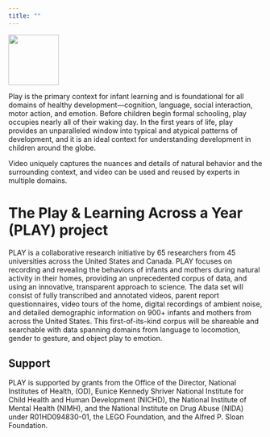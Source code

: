 ```yaml
---
title: ""
---
```


<img src="img/PLAY-logo.png" height=100px/>

Play is the primary context for infant learning and is foundational for all domains of healthy development—cognition, language, social interaction, motor action, and emotion. Before children begin formal schooling, play occupies nearly all of their waking day. In the first years of life, play provides an unparalleled window into typical and atypical patterns of development, and it is an ideal context for understanding development in children around the globe.

Video uniquely captures the nuances and details of natural behavior and the surrounding context, and video can be used and reused by experts in multiple domains.

# The Play & Learning Across a Year (PLAY) project 

PLAY is a collaborative research initiative by 65 researchers from 45 universities across the United States and Canada.
PLAY focuses on recording and revealing the behaviors of infants and mothers during natural activity in their homes, providing an unprecedented corpus of data, and using an innovative, transparent approach to science.
The data set will consist of fully transcribed and annotated videos, parent report questionnaires, video tours of the home, digital recordings of ambient noise, and detailed demographic information on 900+ infants and mothers from across the United States. 
This first-of-its-kind corpus will be shareable and searchable with data spanning domains from language to locomotion, gender to gesture, and object play to emotion.

## Support

PLAY is supported by grants from the Office of the Director, National Institutes of Health, (OD), Eunice Kennedy Shriver National Institute for Child Health and Human Development (NICHD), the National Institute of Mental Health (NIMH), and the National Institute on Drug Abuse (NIDA) under R01HD094830-01, the LEGO Foundation, and the Alfred P. Sloan Foundation.
